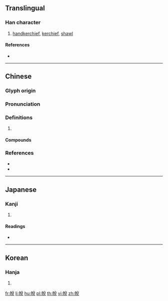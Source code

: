 {{character info/new}}
==Translingual==

===Han character===
{{Han char|rn=50|rad=巾|as=07|sn=10|four=48216|canj=LBCRU|ids=⿰巾兌}}

# [[handkerchief]], [[kerchief]], [[shawl]]

====References====
* {{Han ref|kx=0331.230|dkj=08904|dj=0637.170|hdz=10741.070|uh=5E28|ud=24104|bh=D174|bd=53620}}

----

==Chinese==
{{zh-forms}}

===Glyph origin===
{{Han etym}}

===Pronunciation===
{{zh-pron
|m=shuì
|c=seoi3,ceoi3
|mc=y
|oc=y
|cat=
}}

===Definitions===
{{zh-hanzi}}

# {{rfdef|zh}}

====Compounds====
{{zh-der|帨樽|帨縭|帨辰|弧帨齊輝|盥帨|紛帨|結帨|設帨|設帨佳辰|鞶帨}}

===References===
* {{R:twedu|B00929}}
* {{R:yue:Hanzi}}

----

==Japanese==

===Kanji===
{{ja-kanji|grade=|rs=巾07}}

# {{defn|lang=ja|sort=巾07}}

====Readings====
* {{ja-readings|on=[[せい]] (sei), [[さい]] (sai), [[えつ]] (etsu), [[えち]] (echi), [[すい]] (sui), [[ぜい]] (zei)|kun=[[てふき]] (tefuki)}}

----

==Korean==

===Hanja===
{{ko-hanja|hangeul=세|rv=se|mr=se}}

# {{defn|lang=ko|sort=巾07}}

[[fr:帨]]
[[li:帨]]
[[hu:帨]]
[[pl:帨]]
[[th:帨]]
[[vi:帨]]
[[zh:帨]]